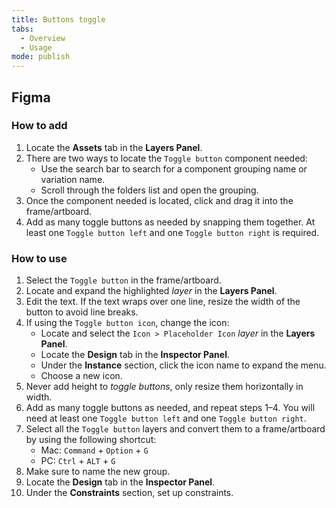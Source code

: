 ```yaml
---
title: Buttons toggle
tabs:
  - Overview
  - Usage
mode: publish
---
```


## Figma

### How to add

1. Locate the **Assets** tab in the **Layers Panel**.
2. There are two ways to locate the `Toggle button` component needed:
   - Use the search bar to search for a component grouping name or variation name.
   - Scroll through the folders list and open the grouping.
3. Once the component needed is located, click and drag it into the frame/artboard.
4. Add as many toggle buttons as needed by snapping them together. At least one `Toggle button left` and one `Toggle button right` is required.

### How to use

1. Select the `Toggle button` in the frame/artboard.
2. Locate and expand the highlighted _layer_ in the **Layers Panel**.
3. Edit the text. If the text wraps over one line, resize the width of the button to avoid line breaks.
4. If using the `Toggle button icon`, change the icon:
   - Locate and select the `Icon > Placeholder Icon` _layer_ in the **Layers Panel**.
   - Locate the **Design** tab in the **Inspector Panel**.
   - Under the **Instance** section, click the icon name to expand the menu.
   - Choose a new icon.
5. Never add height to _toggle buttons_, only resize them horizontally in width.
6. Add as many toggle buttons as needed, and repeat steps 1–4. You will need at least one `Toggle button left` and one `Toggle button right`.
7. Select all the `Toggle button` layers and convert them to a frame/artboard by using the following shortcut:
   - Mac: `Command` + `Option` + `G`
   - PC: `Ctrl` + `ALT` + `G`
8. Make sure to name the new group.
9. Locate the **Design** tab in the **Inspector Panel**.
10. Under the **Constraints** section, set up constraints.
